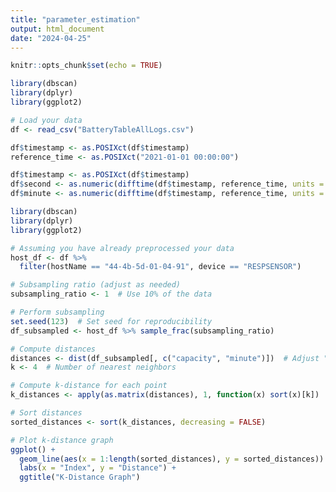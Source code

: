 ```yaml
---
title: "parameter_estimation"
output: html_document
date: "2024-04-25"
---
```


```r
knitr::opts_chunk$set(echo = TRUE)
```

```r
library(dbscan)
library(dplyr)
library(ggplot2)

# Load your data
df <- read_csv("BatteryTableAllLogs.csv")

df$timestamp <- as.POSIXct(df$timestamp)
reference_time <- as.POSIXct("2021-01-01 00:00:00")

df$timestamp <- as.POSIXct(df$timestamp)
df$second <- as.numeric(difftime(df$timestamp, reference_time, units = "secs"))
df$minute <- as.numeric(difftime(df$timestamp, reference_time, units = "mins"))

```

```r
library(dbscan)
library(dplyr)
library(ggplot2)

# Assuming you have already preprocessed your data
host_df <- df %>%
  filter(hostName == "44-4b-5d-01-04-91", device == "RESPSENSOR")

# Subsampling ratio (adjust as needed)
subsampling_ratio <- 1  # Use 10% of the data

# Perform subsampling
set.seed(123)  # Set seed for reproducibility
df_subsampled <- host_df %>% sample_frac(subsampling_ratio)

# Compute distances
distances <- dist(df_subsampled[, c("capacity", "minute")])  # Adjust "x" and "y" with your actual columns
k <- 4  # Number of nearest neighbors

# Compute k-distance for each point
k_distances <- apply(as.matrix(distances), 1, function(x) sort(x)[k])

# Sort distances
sorted_distances <- sort(k_distances, decreasing = FALSE)

# Plot k-distance graph
ggplot() +
  geom_line(aes(x = 1:length(sorted_distances), y = sorted_distances)) +
  labs(x = "Index", y = "Distance") +
  ggtitle("K-Distance Graph")

```